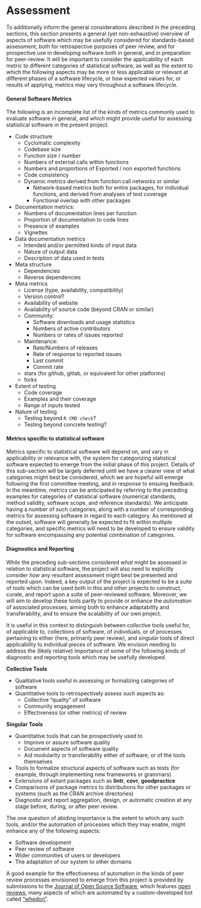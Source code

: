 
# Assessment {#assessment}

To additionally inform the general considerations described in the preceding
sections, this section presents a general (yet non-exhaustive) overview of
aspects of software which may be usefully considered for standards-based
assessment, both for retrospective purposes of peer review, and for prospective
use in developing software both in general, and in preparation for peer-review.
It will be important to consider the applicability of each metric to different
categories of statistical software, as well as the extent to which the
following aspects may be more or less applicable or relevant at different
phases of a software lifecycle, or how expected values for, or results of
applying, metrics may vary throughout a software lifecycle.

#### General Software Metrics

The following is an incomplete list of the kinds of metrics commonly used to
evaluate software in general, and which might provide useful for assessing
statistical software in the present project.

-   Code structure
    -   Cyclomatic complexity
    -   Codebase size
    -   Function size / number
    -   Numbers of external calls within functions
    -   Numbers and proportions of Exported / non exported functions
    -   Code consistency
    -   Dynamic metrics derived from function call networks or similar
        -   Network-based metrics both for entire packages, for individual
            functions, and derived from analyses of test coverage
        -   Functional overlap with other packages

-   Documentation metrics:
    -   Numbers of documentation lines per function
    -   Proportion of documentation to code lines
    -   Presence of examples
    -   Vignettes

-   Data documentation metrics
    -   Intended and/or permitted kinds of input data
    -   Nature of output data
    -   Description of data used in tests

-   Meta structure
    -   Dependencies
    -   Reverse dependencies

-   Meta metrics
    -   License (type, availability, compatibility)
    -   Version control?
    -   Availability of website
    -   Availability of source code (beyond CRAN or similar)
    -   Community:
        -   Software downloads and usage statistics
        -   Numbers of active contributors
        -   Numbers or rates of issues reported
    -   Maintenance:
        -   Rate/Numbers of releases
        -   Rate of response to reported issues
        -   Last commit
        -   Commit rate
    -   stars (for github, gitlab, or equivalent for other platforms)
    -   forks

-   Extent of testing
    -   Code coverage
    -   Examples and their coverage
    -   Range of inputs tested

-   Nature of testing
    -   Testing beyond `R CMD check`?
    -   Testing beyond concrete testing?

#### Metrics specific to statistical software

Metrics specific to statistical software will depend on, and vary in
applicability or relevance with, the system for categorizing statistical
software expected to emerge from the initial phase of this project. Details
of this sub-section will be largely deferred until we have a clearer view of
what categories might best be considered, which we are hopeful will emerge
following the first committee meeting, and in response to ensuing feedback. In
the meantime, metrics can be anticipated by referring to the preceding examples
for categories of statistical software (numerical standards, method validity,
software scope, and reference standards). We anticipate having a number of such
categories, along with a number of corresponding metrics for assessing software
in regard to each category. As mentioned at the outset, software will generally
be expected to fit within multiple categories, and specific metrics will need
to be developed to ensure validity for software encompassing any potential
combination of categories.

#### Diagnostics and Reporting


While the preceding sub-sections considered *what* might be assessed in
relation to statistical software, the project will also need to explicitly
consider *how* any resultant assessment might best be presented and reported
upon. Indeed, a key output of the project is expected to be a suite of tools
which can be used both in this and other projects to construct, curate, and
report upon a suite of peer-reviewed software. Moreover, we will aim to develop
these tools partly to provide or enhance the *automation* of associated
processes, aiming both to enhance adaptability and transferability, and to
ensure the scalability of our own project.

It is useful in this context to distinguish between *collective* tools useful
for, of applicable to, collections of software, of individuals, or of processes
pertaining to either (here, primarily peer review), and *singular* tools of
direct applicability to individual pieces of software. We envision needing to
address the (likely relative) importance of some of the following kinds of
diagnostic and reporting tools which may be usefully developed.

**Collective Tools**

-   Qualitative tools useful in assessing or formalizing categories of software
-   Quantitative tools to retrospectively assess such aspects as:
    -   Collective "quality" of software
    -   Community engagement
    -   Effectiveness (or other metrics) of review

**Singular Tools**

-   Quantitative tools that can be prospectively used to
    -   Improve or assure software quality
    -   Document aspects of software quality
    -   Aid modularity or transferability either of software, or of the tools
        themselves
-   Tools to formalize structural aspects of software such as tests (for
    example, through implementing new frameworks or grammars)
-   Extensions of extant packages such as **lintr**, **covr**, **goodpractice**
-   Comparisons of package metrics to distributions for other packages or
    systems (such as the CRAN archive directories)
-   Diagnostic and report aggregation, design, or automatic creation at any
    stage before, during, or after peer review.

The one question of abiding importance is the extent to which any such tools,
and/or the automation of processes which they may enable, might enhance any of
the following aspects:

- Software development
- Peer review of software
- Wider communities of users or developers
- The adaptation of our system to other domains

A good example for the
effectiveness of automation in the kinds of peer review processes envisioned to
emerge from this project is provided by submissions to the [Journal of Open
Source Software](https://joss.theoj.org/), which features [open
reviews](https://github.com/openjournals/joss-reviews/issues), many aspects of
which are automated by a custom-developed bot called
["whedon"](https://github.com/whedon).

